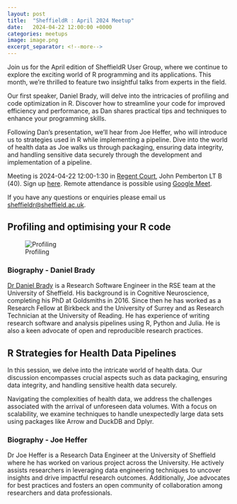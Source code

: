 ```yaml
---
layout: post
title:  "SheffieldR : April 2024 Meetup"
date:   2024-04-22 12:00:00 +0000
categories: meetups
image: image.png
excerpt_separator: <!--more-->
---
```


Join us for the April edition of SheffieldR User Group, where we continue to explore the exciting world of R programming and its applications. This month, we're thrilled to feature two insightful talks from experts in the field.

Our first speaker, Daniel Brady, will delve into the intricacies of profiling and code optimization in R. Discover how to streamline your code for improved efficiency and performance, as Dan shares practical tips and techniques to enhance your programming skills.

Following Dan's presentation, we'll hear from Joe Heffer, who will introduce us to strategies used in R while implementing a pipeline. Dive into the world of health data as Joe walks us through packaging, ensuring data integrity, and handling sensitive data securely through the development and implementation of a pipeline.

Meeting is 2024-04-22 12:00-1:30 in [Regent Court](https://www.openstreetmap.org/relation/16201517), John Pemberton LT B (40). Sign up [here](https://www.meetup.com/sheffieldr-sheffield-r-users-group/events/300164087/). Remote attendance is possible using [Google Meet](https://meet.google.com/xka-dxah-sqf).

If you have any questions or enquiries please email us [sheffieldr\@sheffield.ac.uk](mailto:sheffieldr@sheffield.ac.uk).

<!--more-->

## Profiling and optimising your R code

![Profiling](image.png)



### Biography - Daniel Brady

[Dr Daniel Brady](https://rse.shef.ac.uk/contact/dan-brady/) is a Research Software Engineer in the RSE team at the University of Sheffield. His background is in Cognitive Neuroscience, completing his PhD at Goldsmiths in 2016. Since then he has worked as a Research Fellow at Birkbeck and the University of Surrey and as Research Technician at the University of Reading. He has experience of writing research software and analysis pipelines using R, Python and Julia. He is also a keen advocate of open and reproducible research practices.

## R Strategies for Health Data Pipelines 

In this session, we delve into the intricate world of health data. Our discussion encompasses crucial aspects such as data packaging, ensuring data integrity, and handling sensitive health data securely.

Navigating the complexities of health data, we address the challenges associated with the arrival of unforeseen data volumes. With a focus on scalability, we examine techniques to handle unexpectedly large data sets using packages like Arrow and DuckDB and Dplyr.

### Biography - Joe Heffer

Dr Joe Heffer is a Research Data Engineer at the University of Sheffield where he has worked on various project across the University. He actively assists researchers in leveraging data engineering techniques to uncover insights and drive impactful research outcomes. Additionally, Joe advocates for best practices and fosters an open community of collaboration among researchers and data professionals.
